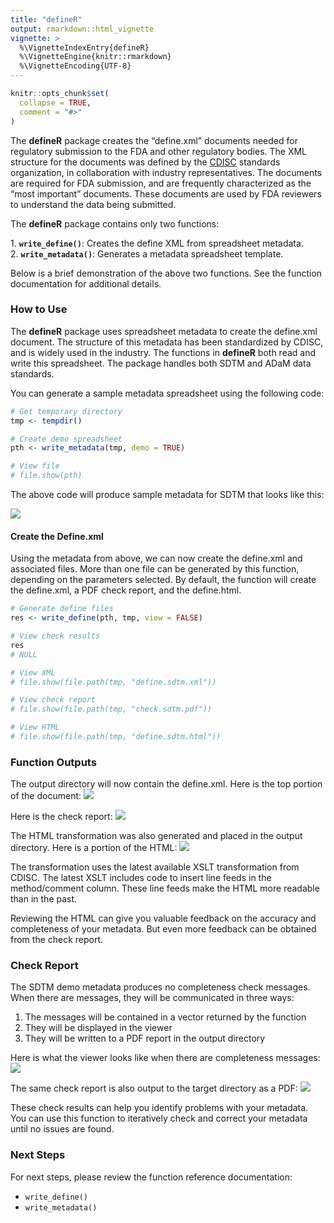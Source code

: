 ---
title: "defineR"
output: rmarkdown::html_vignette
vignette: >
  %\VignetteIndexEntry{defineR}
  %\VignetteEngine{knitr::rmarkdown}
  %\VignetteEncoding{UTF-8}
---

```{r, include = FALSE}
knitr::opts_chunk$set(
  collapse = TRUE,
  comment = "#>"
)
```

The **defineR** package creates the "define.xml" documents needed for 
regulatory submission to the FDA and other regulatory bodies.
The XML structure for the documents 
was defined by the [CDISC](https://www.cdisc.org/) standards organization, 
in collaboration 
with industry representatives.  The documents are required for FDA submission, 
and are frequently characterized as the "most important" documents.  These documents
are used by FDA reviewers to understand the data being submitted.

The **defineR** package contains only two functions:

<tab>1. **`write_define()`**: Creates the define XML from spreadsheet metadata.  
<tab>2. **`write_metadata()`**: Generates a metadata spreadsheet template.  

Below is a brief demonstration of the above two functions. See the function
documentation for additional details.

### How to Use

The **defineR** package uses spreadsheet metadata to create the define.xml
document. The structure of this metadata has been standardized by CDISC, and is
widely used in the industry. The functions in **defineR** both read and 
write this spreadsheet.  The package handles both SDTM and ADaM data 
standards.

You can generate a sample metadata spreadsheet using the following code:
```{r eval=FALSE, echo=TRUE} 
# Get temporary directory 
tmp <- tempdir()

# Create demo spreadsheet
pth <- write_metadata(tmp, demo = TRUE)

# View file
# file.show(pth)

```
The above code will produce sample metadata for SDTM that looks like this:

<img src="../man/images/metadata.png"/>

#### Create the Define.xml
Using the metadata from above, we can now create the define.xml and 
associated files.  More than one file can be generated by this
function, depending on the parameters selected.  By default, the 
function will create the define.xml, a PDF check report, and the define.html.

```{r eval=FALSE, echo=TRUE} 
# Generate define files
res <- write_define(pth, tmp, view = FALSE)

# View check results
res
# NULL

# View XML
# file.show(file.path(tmp, "define.sdtm.xml"))

# View check report
# file.show(file.path(tmp, "check.sdtm.pdf"))

# View HTML
# file.show(file.path(tmp, "define.sdtm.html"))

```

### Function Outputs

The output directory will now contain the define.xml.  Here is the 
top portion of the document:
<img src="../man/images/define.png"/>

Here is the check report:
<img src="../man/images/report1.png"/>

The HTML transformation was also generated and placed in the 
output directory.  Here is a portion of the HTML:
<img src="../man/images/html.png"/>

The transformation uses the latest available XSLT transformation from CDISC.
The latest XSLT includes code to insert line feeds in the method/comment column.
These line feeds make the HTML more readable than in the past.

Reviewing the HTML can give you valuable feedback on the accuracy and completeness
of your metadata.  But even more feedback can be obtained from the check report.

### Check Report

The SDTM demo metadata produces no completeness check messages.  When there
are messages, they will be communicated in three ways: 

1. The messages
will be contained in a vector returned by the function  
2. They will be displayed in the viewer  
3. They will be written to a PDF report in the output directory  

Here is what the viewer looks like when there are completeness messages:
<img src="../man/images/viewer.png"/>

The same check report is also output to the target directory as a PDF:
<img src="../man/images/report.png"/>

These check results can help you identify problems with your metadata.
You can use this function to iteratively check and correct your metadata
until no issues are found.


### Next Steps

For next steps, please review the function reference documentation:

* `write_define()`
* `write_metadata()`

